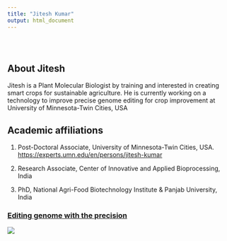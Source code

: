 ```yaml
---
title: "Jitesh Kumar"
output: html_document
---
```


<style type="text/css">
.title {
  display: none;
}

#getting-started img {
  margin-right: 10px;
}

</style>

<div class="row" style="padding-top: 30px;">
<div class="col-sm-6">

# **About Jitesh**

Jitesh is a Plant Molecular Biologist by training and interested in creating smart crops 
for sustainable agriculture. He is currently working on a technology to improve 
precise genome editing for crop improvement at University of Minnesota-Twin Cities, USA

## Academic affiliations

1. Post-Doctoral Associate, University of Minnesota-Twin Cities, USA. [https://experts.umn.edu/en/persons/jitesh-kumar](https://experts.umn.edu/en/persons/jitesh-kumar)

2. Research Associate, Center of Innovative and Applied Bioprocessing, India 

3. PhD, National Agri-Food Biotechnology Institute & Panjab University, India




</div>
<div class="col-sm-6">

###                  [Editing genome with the precision](https://twitter.com/kumar2501)

<a href = "https://twitter.com/kumar2501">
![](images/logo.png)
</a>
</div>
